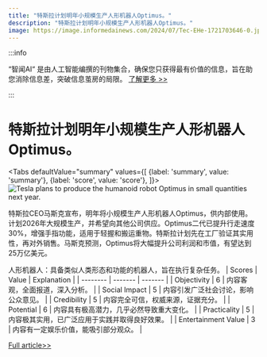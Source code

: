 ```yaml
---
title: "特斯拉计划明年小规模生产人形机器人Optimus。"
description: "特斯拉计划明年小规模生产人形机器人Optimus。"
image: https://image.informedainews.com/2024/07/Tec-EHe-1721703646-0.jpg
---
```



:::info

“智闻AI“ 是由人工智能编撰的刊物集合，确保您只获得最有价值的信息，旨在助您消除信息差，突破信息茧房的局限。  [了解更多 >>](/)

:::

# 特斯拉计划明年小规模生产人形机器人Optimus。


<Tabs
	defaultValue="summary"
	values={[
	{label: 'summary', value: 'summary'},
	{label: 'score', value: 'score'},
]}>
<TabItem value="summary">
<img
  src="https://image.informedainews.com/2024/07/Tec-EHe-1721703646-0.jpg"
  alt="Tesla plans to produce the humanoid robot Optimus in small quantities next year."
/>



特斯拉CEO马斯克宣布，明年将小规模生产人形机器人Optimus，供内部使用。计划2026年大规模生产，并希望向其他公司供应。Optimus二代已提升行走速度30%，增强手指功能，适用于轻握和搬运重物。特斯拉计划先在工厂验证其实用性，再对外销售。马斯克预测，Optimus将大幅提升公司利润和市值，有望达到25万亿美元。

人形机器人：具备类似人类形态和功能的机器人，旨在执行复杂任务。
</TabItem>
<TabItem value="score">
	| Scores     | Value   | Explanation |
	| -------- | ------- | ------- |
	| Objectivity  | 6    | 内容客观，全面报道，深入分析。    |
	| Social Impact | 5     | 内容引发广泛社会讨论，影响公众意见。    |
	| Credibility    | 5    | 内容完全可信，权威来源，证据充分。    |
	| Potential    | 6    | 内容具有极高潜力，几乎必然导致重大变化。    |
	| Practicality    | 5    | 内容极其实用，已广泛应用于实践并取得良好效果。    |
	| Entertainment Value    | 3    | 内容有一定娱乐价值，能吸引部分观众。    |
</TabItem>
</Tabs>

[Full article>>](https://www.cnbeta.com.tw/articles/tech/1439245.htm)
